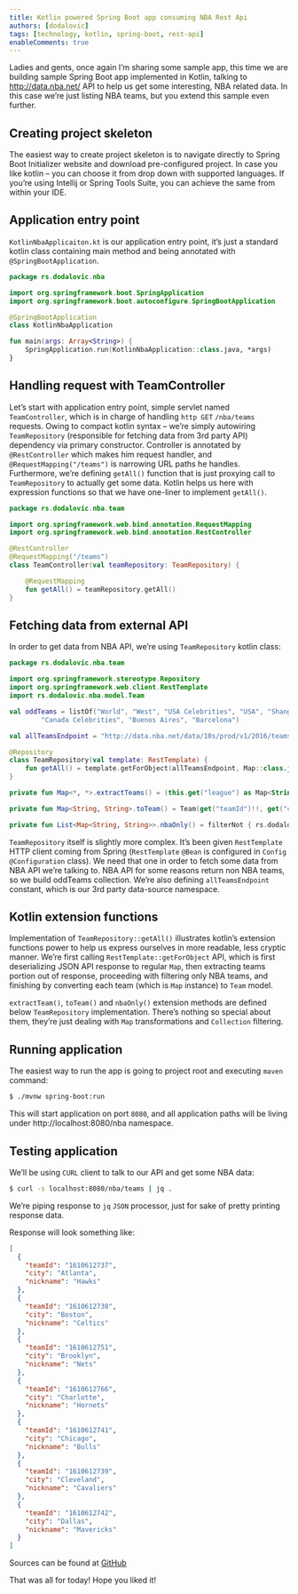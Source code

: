 ```yaml
---
title: Kotlin powered Spring Boot app consuming NBA Rest Api
authors: [dodalovic]
tags: [technology, kotlin, spring-boot, rest-api]
enableComments: true
---
```


Ladies and gents, once again I’m sharing some sample app, this time we are building sample Spring Boot app implemented in Kotlin,
talking to http://data.nba.net/ API to help us get some interesting, NBA related data. In this case we’re just listing NBA teams,
but you extend this sample even further.

<!--truncate-->

## Creating project skeleton

The easiest way to create project skeleton is to navigate directly to Spring Boot Initializer website and download
pre-configured project. In case you like kotlin – you can choose it from drop down with supported languages. If you’re
using Intellij or Spring Tools Suite, you can achieve the same from within your IDE.

## Application entry point

`KotlinNbaApplicaiton.kt` is our application entry point, it’s just a standard kotlin class containing main method and
being annotated with `@SpringBootApplication`.

```kotlin
package rs.dodalovic.nba

import org.springframework.boot.SpringApplication
import org.springframework.boot.autoconfigure.SpringBootApplication

@SpringBootApplication
class KotlinNbaApplication

fun main(args: Array<String>) {
    SpringApplication.run(KotlinNbaApplication::class.java, *args)
}
```

## Handling request with TeamController

Let’s start with application entry point, simple servlet named `TeamController`, which is in charge of handling
`http GET` `/nba/teams` requests. Owing to compact kotlin syntax – we’re simply autowiring `TeamRepository` (responsible
for fetching data from 3rd party API) dependency via primary constructor. Controller is annotated by `@RestController`
which makes him request handler, and `@RequestMapping("/teams")` is narrowing URL paths he handles. Furthermore,
we’re defining `getAll()` function that is just proxying call to `TeamRepository` to actually get some data. Kotlin
helps us here with expression functions so that we have one-liner to implement `getAll()`.

```kotlin
package rs.dodalovic.nba.team

import org.springframework.web.bind.annotation.RequestMapping
import org.springframework.web.bind.annotation.RestController

@RestController
@RequestMapping("/teams")
class TeamController(val teamRepository: TeamRepository) {

    @RequestMapping
    fun getAll() = teamRepository.getAll()
}
```

## Fetching data from external API

In order to get data from NBA API, we’re using `TeamRepository` kotlin class:

```kotlin
package rs.dodalovic.nba.team

import org.springframework.stereotype.Repository
import org.springframework.web.client.RestTemplate
import rs.dodalovic.nba.model.Team

val oddTeams = listOf("World", "West", "USA Celebrities", "USA", "Shanghai", "Real Madrid", "Haifa", "East",
        "Canada Celebrities", "Buenos Aires", "Barcelona")

val allTeamsEndpoint = "http://data.nba.net/data/10s/prod/v1/2016/teams.json"

@Repository
class TeamRepository(val template: RestTemplate) {
    fun getAll() = template.getForObject(allTeamsEndpoint, Map::class.java).extractTeams().nbaOnly().map { it.toTeam() }
}

private fun Map<*, *>.extractTeams() = (this.get("league") as Map<String, *>).get("standard") as List<Map<String, String>>

private fun Map<String, String>.toTeam() = Team(get("teamId")!!, get("city")!!, get("nickname")!!)

private fun List<Map<String, String>>.nbaOnly() = filterNot { rs.dodalovic.nba.team.oddTeams.contains(it["city"]) }
```

`TeamRepository` itself is slightly more complex. It’s been given `RestTemplate` HTTP client coming from Spring
(`RestTemplate` `@Bean` is configured in `Config` `@Configuration` class). We need that one in order to fetch some
data from NBA API we’re talking to. NBA API for some reasons return non NBA teams, so we build oddTeams collection.
We’re also defining `allTeamsEndpoint` constant, which is our 3rd party data-source namespace.

## Kotlin extension functions

Implementation of `TeamRepository::getAll()` illustrates kotlin’s extension functions power to help us express ourselves
in more readable, less cryptic manner. We’re first calling `RestTemplate::getForObject` API, which is first deserializing
JSON API response to regular `Map`, then extracting teams portion out of response, proceeding with filtering only
NBA teams, and finishing by converting each team (which is `Map` instance) to `Team` model.

`extractTeam()`, `toTeam()` and `nbaOnly()` extension methods are defined below `TeamRepository` implementation.
There’s nothing so special about them, they’re just dealing with `Map` transformations and `Collection` filtering.

## Running application

The easiest way to run the app is going to project root and executing `maven` command:

```bash
$ ./mvnw spring-boot:run
```

This will start application on port `8080`, and all application paths will be living under http://localhost:8080/nba
namespace.

## Testing application

We’ll be using `CURL` client to talk to our API and get some NBA data:

```bash
$ curl -s localhost:8080/nba/teams | jq .
```

We’re piping response to `jq` `JSON` processor, just for sake of pretty printing response data.

Response will look something like:

```json
[
  {
    "teamId": "1610612737",
    "city": "Atlanta",
    "nickname": "Hawks"
  },
  {
    "teamId": "1610612738",
    "city": "Boston",
    "nickname": "Celtics"
  },
  {
    "teamId": "1610612751",
    "city": "Brooklyn",
    "nickname": "Nets"
  },
  {
    "teamId": "1610612766",
    "city": "Charlotte",
    "nickname": "Hornets"
  },
  {
    "teamId": "1610612741",
    "city": "Chicago",
    "nickname": "Bulls"
  },
  {
    "teamId": "1610612739",
    "city": "Cleveland",
    "nickname": "Cavaliers"
  },
  {
    "teamId": "1610612742",
    "city": "Dallas",
    "nickname": "Mavericks"
  }
]
```

Sources can be found at [GitHub](https://github.com/dodalovic/kotlin-nba)

That was all for today! Hope you liked it!
